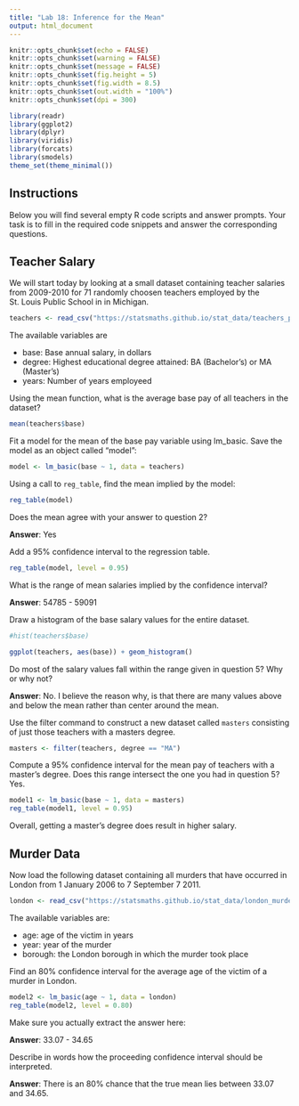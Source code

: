 ---
title: "Lab 18: Inference for the Mean"
output: html_document
---

```{r setup, include=FALSE}
knitr::opts_chunk$set(echo = FALSE)
knitr::opts_chunk$set(warning = FALSE)
knitr::opts_chunk$set(message = FALSE)
knitr::opts_chunk$set(fig.height = 5)
knitr::opts_chunk$set(fig.width = 8.5)
knitr::opts_chunk$set(out.width = "100%")
knitr::opts_chunk$set(dpi = 300)

library(readr)
library(ggplot2)
library(dplyr)
library(viridis)
library(forcats)
library(smodels)
theme_set(theme_minimal())
```

## Instructions

Below you will find several empty R code scripts and answer prompts. Your task
is to fill in the required code snippets and answer the corresponding
questions.

## Teacher Salary

We will start today by looking at a small dataset containing teacher
salaries from 2009-2010 for 71 randomly choosen teachers employed by the
St. Louis Public School in in Michigan.

```{r}
teachers <- read_csv("https://statsmaths.github.io/stat_data/teachers_pay.csv")
```

The available variables are

- base: Base annual salary, in dollars
- degree: Highest educational degree attained: BA (Bachelor's) or MA (Master's)
- years: Number of years employeed

Using the mean function, what is the average base pay of all teachers
in the dataset?

```{r}
mean(teachers$base)
```

Fit a model for the mean of the base pay variable using lm_basic. Save
the model as an object called "model":

```{r}
model <- lm_basic(base ~ 1, data = teachers)
```

Using a call to `reg_table`, find the mean implied by the model:

```{r}
reg_table(model)
```

Does the mean agree with your answer to question 2?

**Answer**: Yes

Add a 95% confidence interval to the regression table.

```{r}
reg_table(model, level = 0.95)

```

What is the range of mean salaries implied by the confidence interval?

**Answer**: 54785 - 59091

Draw a histogram of the base salary values for the entire dataset.

```{r}
#hist(teachers$base)

ggplot(teachers, aes(base)) + geom_histogram()
```

Do most of the salary values fall within the range given in question 5? Why
or why not?

**Answer**: No. I believe the reason why, is that there are many values above and below the mean rather than center around the mean. 

Use the filter command to construct a new dataset called `masters` consisting
of just those teachers with a masters degree.

```{r}
masters <- filter(teachers, degree == "MA")
```

Compute a 95% confidence interval for the mean pay of teachers with a master's
degree. Does this range intersect the one you had in question 5? Yes.

```{r}
model1 <- lm_basic(base ~ 1, data = masters)
reg_table(model1, level = 0.95)

```
 
Overall, getting a master's degree does result in higher salary. 

## Murder Data

Now load the following dataset containing all murders that have occurred in
London from 1 January 2006 to 7 September 7 2011.

```{r}
london <- read_csv("https://statsmaths.github.io/stat_data/london_murders.csv")
```

The available variables are:

- age: age of the victim in years
- year: year of the murder
- borough: the London borough in which the murder took place

Find an 80% confidence interval for the average age of the victim of a
murder in London.

```{r}
model2 <- lm_basic(age ~ 1, data = london)
reg_table(model2, level = 0.80)
```

Make sure you actually extract the answer here:

**Answer**: 33.07 - 34.65

Describe in words how the proceeding confidence interval should be
interpreted.

**Answer**: There is an 80% chance that the true mean lies between 33.07 and 34.65.








